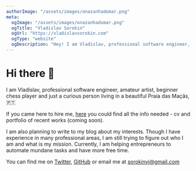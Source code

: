 ```yaml
---
authorImage: "/assets/images/onazanhadomar.png"
meta:
  ogImage: "/assets/images/onazanhadomar.png"
  ogTitle: "Vladislav Sorokin"
  ogUrl: "https://vladislavsorokin.com"
  ogType: "website"
  ogDescription: "Hey! I am Vladislav, professional software engineer, amateur artist, beginner chess player and just a curious person living in a beautiful Praia das Maçãs, 🇵🇹"
---
```


# Hi there 👋

I am Vladislav, professional software engineer, amateur artist,
beginner chess player and just a curious person living in a beautiful
Praia das Maçãs, 🇵🇹

If you came here to hire me, [here](/assets/files/Vladislav_Sorokin_CV.pdf) you could find
all the info needed - cv and portfolio of recent works (coming soon).

I am also planning to write to my blog about my interests.
Though I have experience in many professional areas, I am still trying to figure out who I am
and what is my mission. Currently, I am helping entrepreneurs to automate mundane
tasks and have more free time.

You can find me on [Twitter](twitter.com/sorokinvj),
[GitHub](github.com/sorokinvj) or email me at <sorokinvj@gmail.com>
